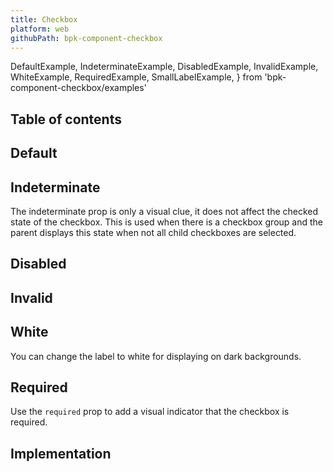 ```yaml
---
title: Checkbox
platform: web
githubPath: bpk-component-checkbox
---
```




  DefaultExample,
  IndeterminateExample,
  DisabledExample,
  InvalidExample,
  WhiteExample,
  RequiredExample,
  SmallLabelExample,
} from 'bpk-component-checkbox/examples'

## Table of contents

## Default

<PresentationBlock>
  <DefaultExample />
</PresentationBlock>

## Indeterminate

The indeterminate prop is only a visual clue, it does not affect the checked state of the checkbox. This is used when there is a checkbox group and the parent displays this state when not all child checkboxes are selected.

<PresentationBlock>
  <IndeterminateExample />
</PresentationBlock>

## Disabled

<PresentationBlock>
  <DisabledExample />
</PresentationBlock>

## Invalid

<PresentationBlock>
  <InvalidExample />
</PresentationBlock>

## White

You can change the label to white for displaying on dark backgrounds.

<PresentationBlock darkBackground>
  <WhiteExample />
</PresentationBlock>

## Required

Use the `required` prop to add a visual indicator that the checkbox is required.

<PresentationBlock>
  <RequiredExample />
</PresentationBlock>

## Implementation

<Readme />
